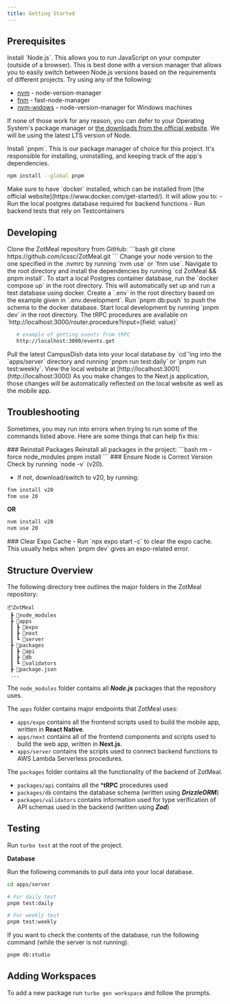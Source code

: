 ```yaml
---
title: Getting Started
---
```



## Prerequisites

<Steps>
<Step>
Install `Node.js`. This allows you to run JavaScript on your computer (outside of a browser).
This is best done with a version manager that allows you to easily switch between
Node.js versions based on the requirements of different projects.
Try using any of the following:

- [nvm](https://github.com/nvm-sh/nvm) - node-version-manager
- [fnm](https://github.com/Schniz/fnm) - fast-node-manager
- [nvm-widows](https://github.com/coreybufler/nvm-windows) - node-version-manager for Windows machines

If none of those work for any reason, you can defer to your Operating System's
package manager or [the downloads from the official website](https://nodejs.org/en/download).
We will be using the latest LTS version of Node.
</Step>

<Step>
Install `pnpm`. This is our package manager of choice for this project.
It's responsible for installing, uninstalling, and keeping track of the app's dependencies.

```bash
npm install --global pnpm
```
</Step>

<Step>
Make sure to have `docker` installed, which can be installed from [the official website](https://www.docker.com/get-started/). It will allow you to:
 - Run the local postgres database required for backend functions
 - Run backend tests that rely on Testcontainers
</Step>
</Steps>

## Developing

<Steps>
<Step>
Clone the ZotMeal repository from GitHub:
```bash
git clone https://github.com/icssc/ZotMeal.git
```
</Step>

<Step>
Change your node version to the one specified in the .nvmrc by running `nvm use` or `fnm use`.
</Step>
   
<Step>
Navigate to the root directory and install the dependencies by running `cd ZotMeal && pnpm install`.
</Step>

<Step>
To start a local Postgres container database, run the `docker compose up` in the root directory. This will automatically set up and run a test database using docker.
</Step>

<Step>
Create a `.env` in the root directory based on the example given in `.env.development`.
</Step>

<Step>
Run `pnpm db:push` to push the schema to the docker database.
</Step>

<Step>
Start local development by running `pnpm dev` in the root directory.
The tRPC procedures are available on `http://localhost:3000/router.procedure?input={field: value}`

```sh
   # example of getting events from tRPC
   http://localhost:3000/events.get
```
</Step>

<Step>
Pull the latest CampusDish data into your local database by `cd`'ing into the `apps/server` directory and running `pnpm run test:daily` or `pnpm run test:weekly`.
</Step>

<Step>
View the local website at [http://localhost:3001](http://localhost:3000) 
As you make changes to the Next.js application, those changes will be automatically
reflected on the local website as well as the mobile app.
</Step>
</Steps>


## Troubleshooting

Sometimes, you may run into errors when trying to run some of the commands listed above. Here are some things that can help fix this:

<Steps>
<Step>
### Reinstall Packages
Reinstall all packages in the project:
```bash
rm -force node_modules
pnpm install
```
</Step>


<Step>
### Ensure Node is Correct Version
Check by running `node -v` (v20).

- If not, download/switch to v20, by running:
```bash
fnm install v20
fnm use 20
```
**OR**
```bash
nvm install v20
nvm use 20
```
</Step>

<Step>
### Clear Expo Cache
- Run `npx expo start -c` to clear the expo cache. This usually helps when `pnpm dev` gives an expo-related error.
</Step>
</Steps>

## Structure Overview

The following directory tree outlines the major folders in the ZotMeal repository:

```
📦ZotMeal
 ┣ 📂node_modules
 ┣ 📂apps
 ┃ ┣ 📂expo
 ┃ ┣ 📂next
 ┃ ┗ 📂server
 ┣ 📂packages
 ┃ ┣ 📂api
 ┃ ┣ 📂db
 ┃ ┗ 📂validators
 ┣ 📜package.json
 ...
```

The `node_modules` folder contains all ***Node.js*** packages that the repository uses.

The `apps` folder contains major endpoints that ZotMeal uses:
- `apps/expo` contains all the frontend scripts used to build the mobile app, written in **React Native**.
- `apps/next` contains all of the frontend components and scripts used to build the web app, written in **Next.js**.
- `apps/server` contains the scripts used to connect backend functions to AWS Lambda Serverless procedures.

The `packages` folder contains all the functionality of the backend of ZotMeal.
- `packages/api` contains all the ***tRPC** procedures used
- `packages/db` contains the database schema (written using ***DrizzleORM***)
- `packages/validators` contains information used for type verification of API schemas used in the backend (written using ***Zod***)

## Testing

Run `turbo test` at the root of the project.

**Database**

Run the following commands to pull data into your local database. 

```sh
cd apps/server

# For daily test
pnpm test:daily

# For weekly test
pnpm test:weekly
```

If you want to check the contents of the database, run the following command (while the server is not running).

```sh
pnpm db:studio
```

## Adding Workspaces

To add a new package run `turbo gen workspace` and follow the prompts.
